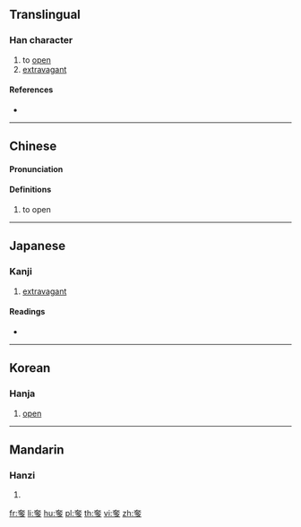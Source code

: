 {{character info/new}}
==Translingual==

===Han character===
{{Han char|rn=37|rad=大|as=06|sn=9|four=40207|canj=KNIN|ids=⿱大多}}

# to [[open]]
# [[extravagant]]

====References====
* {{Han ref|kx=0252.020|dkj=05920|dj=0513.030|hdz=10539.100|uh=5953|ud=22867|bh=CE61|bd=52833}}

----

==Chinese==
{{zh-forms}}

====Pronunciation====
{{zh-pron
|m= 
|m-s=za1
|c=ci2, se1, se2, zaa1, zaa3
|mc=
|oc=
|cat=
}}

====Definitions====
{{zh-verb}}

# {{label|zh|Sichuanese}} to open

----

==Japanese==

===Kanji===
{{ja-kanji|grade=|rs=大06}}

# [[extravagant]]

====Readings====
* {{ja-readings|on=[[た]] (ta), [[しゃ]] (sha), [[し]] (shi)|kun=[[はる]] (haru), [[おごる]] (ogoru), [[あける]] (akeru)}}

----

==Korean==

===Hanja===
{{ko-hanja|hangeul=차|rv=cha|mr=ch'a}}

# [[open]]

----

==Mandarin==

===Hanzi===
{{cmn-hanzi|pin=[[zhā]] ([[zha1]]), [[chǐ]] ([[chi3]]), [[shē]] ([[she1]]), [[zhà]] ([[zha4]])|wg=cha<sup>1</sup>, ch'ih<sup>3</sup>, she<sup>1</sup>, cha<sup>4</sup>}}

# {{defn|lang=cmn|sort=大06}}

[[fr:奓]]
[[li:奓]]
[[hu:奓]]
[[pl:奓]]
[[th:奓]]
[[vi:奓]]
[[zh:奓]]